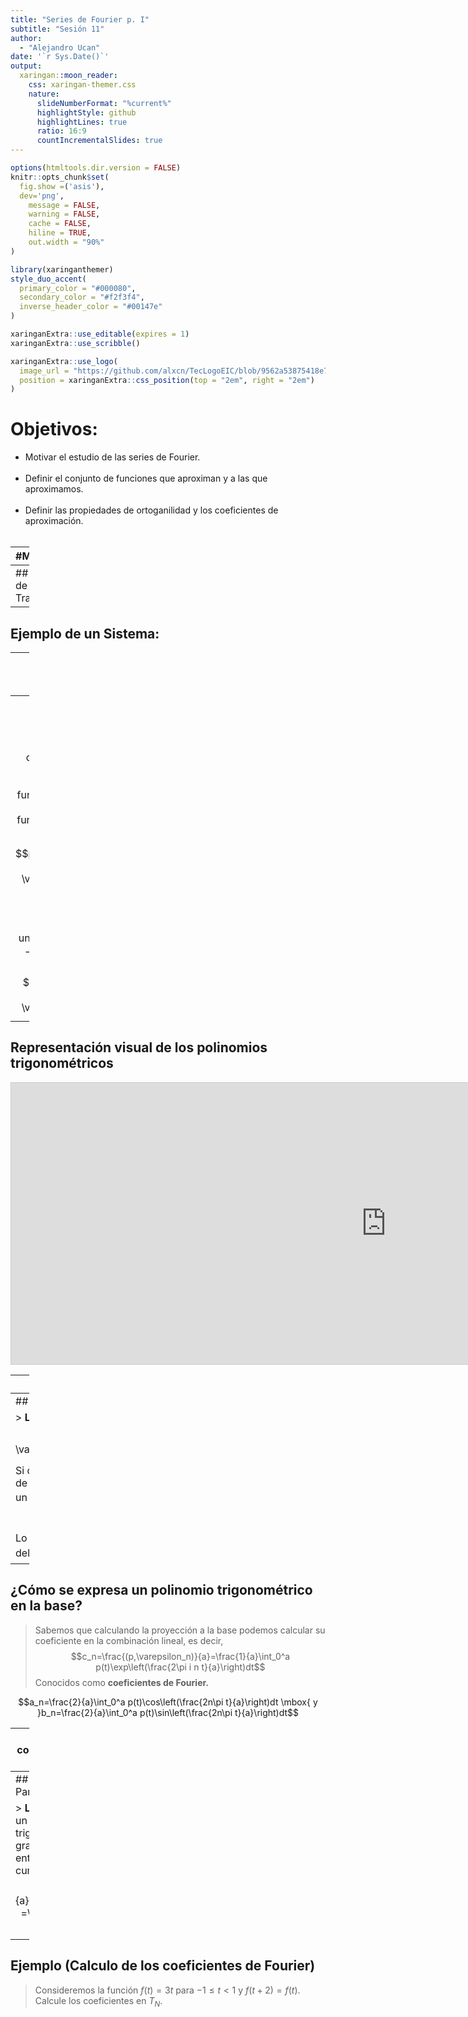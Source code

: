 ```yaml
---
title: "Series de Fourier p. I"
subtitle: "Sesión 11"
author: 
  - "Alejandro Ucan"
date: '`r Sys.Date()`'
output:
  xaringan::moon_reader:
    css: xaringan-themer.css
    nature:
      slideNumberFormat: "%current%"
      highlightStyle: github
      highlightLines: true
      ratio: 16:9
      countIncrementalSlides: true
---
```


```r
options(htmltools.dir.version = FALSE)
knitr::opts_chunk$set(
  fig.show =('asis'),
  dev='png',
	message = FALSE,
	warning = FALSE,
	cache = FALSE,
	hiline = TRUE,
	out.width = "90%"
)
```

```r
library(xaringanthemer)
style_duo_accent(
  primary_color = "#000080",
  secondary_color = "#f2f3f4",
  inverse_header_color = "#00147e"
)
```

```r
xaringanExtra::use_editable(expires = 1)
xaringanExtra::use_scribble()
```

```r
xaringanExtra::use_logo(
  image_url = "https://github.com/alxcn/TecLogoEIC/blob/9562a53875418e749a296c85808a19c85fc4be74/IngenieriaCiencias_Horizontal_RGB.png",
  position = xaringanExtra::css_position(top = "2em", right = "2em")
)
```
# Objetivos:

 * Motivar el estudio de las series de Fourier. <br/><br/>
 * Definir el conjunto de funciones que aproximan y a las que aproximamos. <br/><br/>
 * Definir las propiedades de ortoganilidad y los coeficientes de aproximación. <br/><br/>
 
---
 #Motivación
 
 ## Señales

> Nos motivaremos por el estudio de las _señales:_
  * Intensidad de una corriente electrica.
  * Diferencia de potencial entre dos puntos en un circuito.
  * Posición de un objeto (respecto al tiempo o al espacio).
  * Escala de grises de una imagen.
  * Componentes de un campo vectorial.
  * Un Sonido.
  
<br/><br/>
> Definición: una señal puede ser análoga (si su variable es continua) o discreta (si su variable es un conjunto de puntos disjuntos).

---
## Sistema de Tranmisición



---
## Ejemplo de un Sistema:



---
 # El espacio de funciones periódicas.
 
 > Consideremos las funciones $\varepsilon:\mathbb{R}\to \mathbb{C}$ dadas por 
 $$\varepsilon_n(t)=\exp\left(2i\pi n\frac{t}{a}\right).$$
<br/><br/> Estas funciones son periódicas $$\varepsilon(t+a)=\exp\left(\frac{2i\pi n (t+a)}{a}\right)=\exp\left(\frac{2i\pi n t}{a}+2i\pi n\right)=\exp\left(\frac{2i\pi n t}{a}\right)\exp\left(2i\pi n\right)=\exp\left(\frac{2i\pi n t}{a}\right)$$

---
## Polynomios Trigonométricos 

> Entonces cualquier combinación lineal (con coeficientes complejos) de las funciones anteriores me va a dar una función periódica de periodo $a.$

$$p(t)=\sum_{j=1}^n c_j \varepsilon_j(t).$$

> __Definción:__ Un polinomio trigonométrico es una función $p(t):\mathbb{R}\to \mathbb{C}$ definida por la suma: $$p(t)=\sum_{j=-n}^n c_j \varepsilon_j(t).$$

---
## Representación visual de los polinomios trigonométricos

<iframe src="https://www.desmos.com/calculator/wbgk95zmoq?embed" width="1200" height="450" style="border: 1px solid #ccc" frameborder=0></iframe>

---
## Representación Real

> Notemos que $\overline{\varepsilon_n(t)}=\varepsilon_{-n}(t),$ por lo que el polinomio trigonométrico es simplemente: $$p(t)=a_0+\sum_{j=1}^n\left(a_n cos\left(\frac{2\pi nt}{a}\right)+b_n\sin\left(\frac{2\pi n t}{a}\right)\right)$$
con $n\leq 0$ y $$a_n=c_n+c_{-n}\mbox{ y } b_n=i(c_n-c_{-n})$$


---
## Ortogonalidad 

> __Lema:__ Para las funciones $\varepsilon_n(t)$ se cumple que $$\int_0^a \varepsilon_n(t)\overline{\varepsilon_n(t)}dt=a\delta_{nm}.$$

Si consideramos el conjunto de polinomios trigonométricos de grado menor o igual a $N$ y lo denotamos por $T_N,$ y este es un espacio vectorial (complejo) con producto interno $$(p,q)=\int_0^a p(t)\overline{q(t)}dt.$$

Lo anterior implica que $\{\varepsilon_n(t)\}_{j=-N}^N$ es una base ortogonal del espacio vectorial $T_N.$

---
## ¿Cómo se expresa un polinomio trigonométrico en la base?

> Sabemos que calculando la proyección a la base podemos calcular su coeficiente en la combinación lineal, es decir, $$c_n=\frac{(p,\varepsilon_n)}{a}=\frac{1}{a}\int_0^a p(t)\exp\left(\frac{2\pi i n t}{a}\right)dt$$
Conocidos como __coeficientes de Fourier.__

$$a_n=\frac{2}{a}\int_0^a p(t)\cos\left(\frac{2n\pi t}{a}\right)dt \mbox{ y }b_n=\frac{2}{a}\int_0^a p(t)\sin\left(\frac{2n\pi t}{a}\right)dt$$


---
## Algunas condiciones en los coeficientes.

> Si el polinomio trigonométrico es:
  * Par entonces $c_{-n}=c_n$ y $b_n=0$ para todo $n\in \mathbb{Z}.$ <br/><br/>
  * Impar entonces $c_{-n}=-c_n$ y $a_n=0$ para todo $n\in\mathbb{Z}.$
  
---
## Igualdad de Parseval

> __Lema:__ Si $p(t)$ es un polinomio trigonométrico de grado $\leq N$ entonces se cumple que $$\frac{1}{a}\int_0^a|p(t)|^2dt =\sum_{m=-N}^N |c_n|^2.$$

---
## Ejemplo (Calculo de los coeficientes de Fourier)

> Consideremos la función $f(t)=3t$ para $-1\leq t <1$ y $f(t+2)=f(t).$ Calcule los coeficientes en $T_N.$